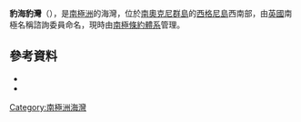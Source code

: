 {{coord|60|44|S|45|40|W|source:GNIS|display=title}}

'''豹海豹灣'''（{{lang-en|Hydrurga Cove}}），是[[南極洲|南極洲]]的海灣，位於[[南奧克尼群島|南奧克尼群島]]的[[西格尼島|西格尼島]]西南部，由[[英國|英國]]南極名稱諮詢委員命名，現時由[[南極條約體系|南極條約體系]]管理。

==參考資料==
*{{cite gnis | type = antarid | id = 7238| name = Hydrurga Cove | accessdate = 2012-07-05}}
*{{usgs-gazetteer|id=7238}}

{{Antarctica-geo-stub}}
[[Category:南極洲海灣|Category:南極洲海灣]]
